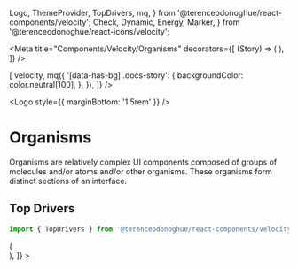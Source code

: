 
  Logo,
  ThemeProvider,
  TopDrivers,
  mq,
} from '@terenceodonoghue/react-components/velocity';
  Check,
  Dynamic,
  Energy,
  Marker,
} from '@terenceodonoghue/react-icons/velocity';

<Meta
  title="Components/Velocity/Organisms"
  decorators={[
    (Story) => (
      <ThemeProvider>
        <Story />
      </ThemeProvider>
    ),
  ]}
/>

<ThemeProvider>
  <Global
    styles={({ color }) => [
      velocity,
      mq({
        '[data-has-bg] .docs-story': {
          backgroundColor: color.neutral[100],
        },
      }),
    ]}
  />
</ThemeProvider>

<Logo style={{ marginBottom: '1.5rem' }} />

# Organisms

Organisms are relatively complex UI components composed of groups of molecules and/or atoms and/or other organisms. These organisms form distinct sections of an interface.

## Top Drivers

```javascript
import { TopDrivers } from '@terenceodonoghue/react-components/velocity';
```

<Canvas data-has-bg>
  <Story
    name="TopDrivers"
    decorators={[
      (Story) => (
        <div
          style={{
            display: 'flex',
            justifyContent: 'center',
          }}
        >
          <div
            style={{
              display: 'flex',
              flexDirection: 'column',
              gap: 12,
            }}
          >
            <Story />
          </div>
        </div>
      ),
    ]}
  >
    <TopDrivers
      drivers={[
        {
          avatar: faker.image.avatar(),
          name: 'Bebop',
          vehicle: 'Volvo Intellisafe',
          totalEarnings: '$6432',
          totalDistance: '1,232 miles',
        },
        {
          avatar: faker.image.avatar(),
          name: 'Gran Tesoro',
          vehicle: 'Chevrolet Bolt',
          totalEarnings: '$5342',
          totalDistance: '945 miles',
        },
        {
          avatar: faker.image.avatar(),
          name: 'Belafonte',
          vehicle: 'Infiniti Q50S',
          totalEarnings: '$5133',
          totalDistance: '834 miles',
        },
        {
          avatar: faker.image.avatar(),
          name: 'Chester',
          vehicle: 'Audi RS 7',
          totalEarnings: '$4755',
          totalDistance: '812 miles',
        },
        {
          avatar: faker.image.avatar(),
          name: 'Expedia',
          vehicle: 'Tesla Model X',
          totalEarnings: '$4140',
          totalDistance: '724 miles',
        },
        {
          avatar: faker.image.avatar(),
          name: 'Aeolus',
          vehicle: 'Tesla Model S',
          totalEarnings: '$3323',
          totalDistance: '466 miles',
        },
      ]}
    />
  </Story>
</Canvas>
